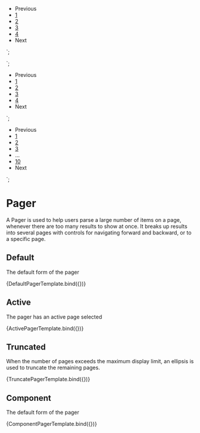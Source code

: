 
<Meta title="Components/Pager" component="Pager" />

  <ul class="jazz-pager" role="navigation" aria-label="pagination">
       <li>
          <a>Previous</a>
       </li>
       <li>
          <a aria-label="Go to page 1" href="javascript:void(0)">1</a>
       </li>
       <li>
          <a aria-label="Go to page 2" href="javascript:void(0)">2</a>
      </li>
      <li>
          <a aria-label="Go to page 3" href="javascript:void(0)">3</a>
      </li>
      <li>
          <a aria-label="Go to page 4" href="javascript:void(0)">4</a>
      </li>
      <li>
          <a>Next</a>
      </li>
   </ul>
   <script id="initscript">
       PrincetonDesignSystem.enableDesignSystem();
   </script>
`;

  <ul id="myPager" class="jazz-pager" role="navigation" aria-label="pagination" data-total-pages="20" data-total-elements="200" data-current-page="4">
   </ul>
   <script id="initscript">
       PrincetonDesignSystem.enableDesignSystem();
   </script>
`;

  <ul role="navigation" aria-label="pagination" class="jazz-pager">
       <li>
          <a>Previous</a>
       </li>
       <li>
          <a aria-current="page" aria-label="Go to page 1" href="javascript:void(0)">1</a>
       </li>
       <li>
          <a aria-label="Go to page 2" href="javascript:void(0)">2</a>
       </li>
       <li>
          <a aria-label="Go to page 3" href="javascript:void(0)">3</a>
       </li>
        <li>
          <a aria-label="Go to page 4" href="javascript:void(0)">4</a>
       </li>
       <li>
          <a>Next</a>
       </li>
   </ul>
   <script id="initscript">
          PrincetonDesignSystem.enableDesignSystem();
   </script>
`;

  <ul role="navigation" aria-label="pagination" class="jazz-pager">
       <li>
          <a>Previous</a>
       </li>
       <li>
          <a aria-label="Go to page 1" href="javascript:void(0)">1</a>
       </li>
       <li>
          <a aria-label="Go to page 2" href="javascript:void(0)">2</a>
      </li>
      <li>
          <a aria-label="Go to page 3" href="javascript:void(0)">3</a>
      </li>
      <li>
          <span aria-disabled="true">…</span>
      </li>
      <li>
        <a aria-label="Go to page 10" href="javascript:void(0)">10</a>
      </li>
      <li>
            <a>Next</a>
      </li>
   </ul>
   <script id="initscript">
          PrincetonDesignSystem.enableDesignSystem();
   </script>
`;

# Pager

A Pager is used to help users parse a large number of items on a page, whenever there are too many results to show at once. It breaks up results into several pages with controls for navigating forward and backward, or to a specific page.

## Default
The default form of the pager

<Canvas>
    <Story name="Default" args={{
        }}>
        {DefaultPagerTemplate.bind({})}
    </Story>
</Canvas>

## Active
The pager has an active page selected

<Canvas>
    <Story name="Active" args={{
        }}>
        {ActivePagerTemplate.bind({})}
    </Story>
</Canvas>

## Truncated
When the number of pages exceeds the maximum display limit, an ellipsis is used to truncate the remaining pages.

<Canvas>
    <Story name="Truncated" args={{
        }}>
          {TruncatePagerTemplate.bind({})}
    </Story>
</Canvas>

## Component
The default form of the pager

<Canvas>
    <Story name="Component" args={{
        }}>
        {ComponentPagerTemplate.bind({})}
    </Story>
</Canvas>
